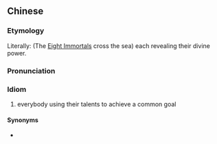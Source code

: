 {{also|各显神通}}
==Chinese==
{{zh-forms|s=各显神通|type=112}}

===Etymology===
Literally: (The [[w:Eight Immortals|Eight Immortals]] cross the sea) each revealing their divine power.

===Pronunciation===
{{zh-pron
|m=gè xiǎn shéntōng
|cat=id
}}

===Idiom===
{{zh-idiom}}

# everybody using their talents to achieve a common goal

====Synonyms====
* {{l|zh|八仙過海，各顯神通}}